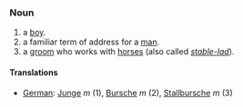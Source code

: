 ===Noun===

# a [[boy]].
# a familiar term of address for a [[man]].
# a [[groom]] who works with [[horse]]s (also called ''[[stable-lad]]'').

====Translations====

*[[German]]: [[Junge]] ''m'' (1), [[Bursche]] ''m'' (2), [[Stallbursche]] ''m'' (3)